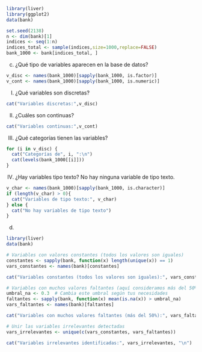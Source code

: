 ```r
library(liver)
library(ggplot2)
data(bank)

set.seed(2138)
n <- dim(bank)[1]
indices <- seq(1:n)
indices_total <- sample(indices,size=1000,replace=FALSE)
bank_1000 <- bank[indices_total, ]
```

c)  ¿Qué tipo de variables aparecen en la base de datos?

```r
v_disc <- names(bank_1000)[sapply(bank_1000, is.factor)] 
v_cont <- names(bank_1000)[sapply(bank_1000, is.numeric)]
```

I)  ¿Qué variables son discretas?

```r
cat("Variables discretas:",v_disc)

```

II) ¿Cuáles son continuas?

```r
cat("Variables continuas:",v_cont)
```

III) ¿Qué categorías tienen las variables?

```r
for (i in v_disc) {
  cat("Categorías de", i, ":\n")
  cat(levels(bank_1000[[i]]))
}

```

IV) ¿Hay variables tipo texto? No hay ninguna variable de tipo texto.

```r
v_char <- names(bank_1000)[sapply(bank_1000, is.character)]
if (length(v_char) > 0){
  cat("Variables de tipo texto:", v_char)
} else {
  cat("No hay variables de tipo texto")
}
```


d)
```r
library(liver)
data(bank)

# Variables con valores constantes (todos los valores son iguales)
constantes <- sapply(bank, function(x) length(unique(x)) == 1)
vars_constantes <- names(bank)[constantes]

cat("Variables constantes (todos los valores son iguales):", vars_constantes, "\n")

# Variables con muchos valores faltantes (aquí consideramos más del 50% como criterio)
umbral_na <- 0.3  # Cambia este umbral según tus necesidades
faltantes <- sapply(bank, function(x) mean(is.na(x)) > umbral_na)
vars_faltantes <- names(bank)[faltantes]

cat("Variables con muchos valores faltantes (más del 50%):", vars_faltantes, "\n")

# Unir las variables irrelevantes detectadas
vars_irrelevantes <- unique(c(vars_constantes, vars_faltantes))

cat("Variables irrelevantes identificadas:", vars_irrelevantes, "\n")
```